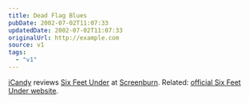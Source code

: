 ```yaml
---
title: Dead Flag Blues
pubDate: 2002-07-02T11:07:33
updatedDate: 2002-07-02T11:07:33
originalUrl: http://example.com
source: v1
tags:
  - "v1"
---
```


[iCandy][1] reviews [Six Feet Under][2] at [Screenburn][3]. Related: [official Six Feet Under website][4].

[1]: http://icandy.ohskylab.com/ "iCandy"
[2]: http://screenburn.org/reviews/archives/00000027.php "iCandy reviews Six Feet Under at Screenburn"
[3]: http://screenburn.org/ "Screenburn"
[4]: http://www.hbo.com/sixfeetunder/ "Official Six Feet Under website at HBO"
